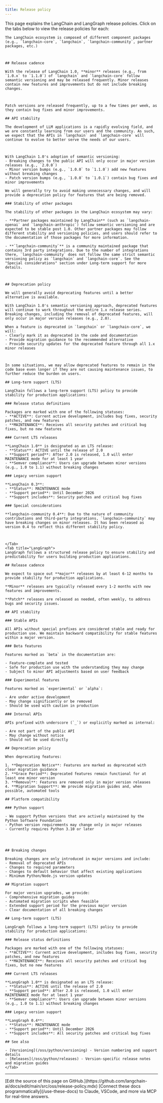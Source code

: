 ```yaml
---
title: Release policy
---
```




This page explains the LangChain and LangGraph release policies. Click on the tabs below to view the release policies for each:

<Tabs>
    <Tab title="LangChain">

    The LangChain ecosystem is composed of different component packages (e.g., `langchain-core`, `langchain`, `langchain-community`, partner packages, etc.)



    ## Release cadence

    With the release of LangChain 1.0, **minor** releases (e.g., from `1.0.x` to `1.1.0`) of `langchain` and `langchain-core` follow semantic versioning and may be released frequently. Minor releases contain new features and improvements but do not include breaking changes.



    Patch versions are released frequently, up to a few times per week, as they contain bug fixes and minor improvements.

    ## API stability

    The development of LLM applications is a rapidly evolving field, and we are constantly learning from our users and the community. As such, we expect that the APIs in `langchain` and `langchain-core` will continue to evolve to better serve the needs of our users.



    With LangChain 1.0's adoption of semantic versioning:
    - Breaking changes to the public API will only occur in major version releases (e.g., `2.0.0`)
    - Minor version bumps (e.g., `1.0.0` to `1.1.0`) add new features without breaking changes
    - Patch version bumps (e.g., `1.0.0` to `1.0.1`) contain bug fixes and minor improvements

    We will generally try to avoid making unnecessary changes, and will provide a deprecation policy for features that are being removed.

    ### Stability of other packages

    The stability of other packages in the LangChain ecosystem may vary:

    - **Partner packages maintained by LangChain** (such as `langchain-openai` and `langchain-anthropic`) follow semantic versioning and are expected to be stable post 1.0. Other partner packages may follow different stability and versioning policies, and users should refer to the documentation of those packages for more information.

    - **`langchain-community`** is a community maintained package that contains 3rd party integrations. Due to the number of integrations there, `langchain-community` does not follow the same strict semantic versioning policy as `langchain` and `langchain-core`. See the "Special considerations" section under Long-term support for more details.



    ## Deprecation policy

    We will generally avoid deprecating features until a better alternative is available.

    With LangChain 1.0's semantic versioning approach, deprecated features will continue to work throughout the entire 1.x release series. Breaking changes, including the removal of deprecated features, will only occur in major version releases (e.g., 2.0).

    When a feature is deprecated in `langchain` or `langchain-core`, we will:
    - Clearly mark it as deprecated in the code and documentation
    - Provide migration guidance to the recommended alternative
    - Provide security updates for the deprecated feature through all 1.x minor releases



    In some situations, we may allow deprecated features to remain in the code base even longer if they are not causing maintenance issues, to further reduce the burden on users.

    ## Long-term support (LTS)

    LangChain follows a long-term support (LTS) policy to provide stability for production applications:

    ### Release status definitions

    Packages are marked with one of the following statuses:
    - **ACTIVE**: Current active development, includes bug fixes, security patches, and new features
    - **MAINTENANCE**: Receives all security patches and critical bug fixes, but no new features

    ### Current LTS releases

    **LangChain 1.0** is designated as an LTS release:
    - **Status**: ACTIVE until the release of 2.0
    - **Support period**: After 2.0 is released, 1.0 will enter MAINTENANCE mode for at least 1 year
    - **Semver compliance**: Users can upgrade between minor versions (e.g., 1.0 to 1.1) without breaking changes

    ### Legacy version support

    **LangChain 0.3**:
    - **Status**: MAINTENANCE mode
    - **Support period**: Until December 2026
    - **Support includes**: Security patches and critical bug fixes

    ### Special considerations

    **langchain-community 0.4**: Due to the nature of community contributions and third-party integrations, `langchain-community` may have breaking changes on minor releases. It has been released as version 0.4 to reflect this different stability policy.



    </Tab>
    <Tab title="LangGraph">
    LangGraph follows a structured release policy to ensure stability and predictability for users building production applications.

    ## Release cadence

    We expect to space out **major** releases by at least 6-12 months to provide stability for production applications.

    **Minor** releases are typically released every 1-2 months with new features and improvements.

    **Patch** releases are released as needed, often weekly, to address bugs and security issues.

    ## API stability

    ### Stable APIs

    All APIs without special prefixes are considered stable and ready for production use. We maintain backward compatibility for stable features within a major version.

    ### Beta features

    Features marked as `beta` in the documentation are:

    - Feature-complete and tested
    - Safe for production use with the understanding they may change
    - Subject to minor API adjustments based on user feedback

    ### Experimental features

    Features marked as `experimental` or `alpha`:

    - Are under active development
    - May change significantly or be removed
    - Should be used with caution in production

    ### Internal APIs

    APIs prefixed with underscore (`_`) or explicitly marked as internal:

    - Are not part of the public API
    - May change without notice
    - Should not be used directly

    ## Deprecation policy

    When deprecating features:

    1. **Deprecation Notice**: Features are marked as deprecated with clear migration guidance
    2. **Grace Period**: Deprecated features remain functional for at least one minor version
    3. **Removal**: Features are removed only in major version releases
    4. **Migration Support**: We provide migration guides and, when possible, automated tools

    ## Platform compatibility

    ### Python support

    - We support Python versions that are actively maintained by the Python Software Foundation
    - Python version requirements may change only in major releases
    - Currently requires Python 3.10 or later




    ## Breaking changes

    Breaking changes are only introduced in major versions and include:
    - Removal of deprecated APIs
    - Changes to required parameters
    - Changes to default behavior that affect existing applications
    - Minimum Python/Node.js version updates

    ## Migration support

    For major version upgrades, we provide:
    - Comprehensive migration guides
    - Automated migration scripts when feasible
    - Extended support period for the previous major version
    - Clear documentation of all breaking changes

    ## Long-term support (LTS)

    LangGraph follows a long-term support (LTS) policy to provide stability for production applications:

    ### Release status definitions

    Packages are marked with one of the following statuses:
    - **ACTIVE**: Current active development, includes bug fixes, security patches, and new features
    - **MAINTENANCE**: Receives all security patches and critical bug fixes, but no new features

    ### Current LTS releases

    **LangGraph 1.0** is designated as an LTS release:
    - **Status**: ACTIVE until the release of 2.0
    - **Support period**: After 2.0 is released, 1.0 will enter MAINTENANCE mode for at least 1 year
    - **Semver compliance**: Users can upgrade between minor versions (e.g., 1.0 to 1.1) without breaking changes

    ### Legacy version support

    **LangGraph 0.4**:
    - **Status**: MAINTENANCE mode
    - **Support period**: Until December 2026
    - **Support includes**: All security patches and critical bug fixes

    ## See also

    - [Versioning](/oss/python/versioning) - Version numbering and support details
    - [Releases](/oss/python/releases) - Version-specific release notes and migration guides
    </Tab>
</Tabs>

---

<Callout icon="pen-to-square" iconType="regular">
    [Edit the source of this page on GitHub.](https://github.com/langchain-ai/docs/edit/main/src/oss/release-policy.mdx)
</Callout>
<Tip icon="terminal" iconType="regular">
    [Connect these docs programmatically](/use-these-docs) to Claude, VSCode, and more via MCP for    real-time answers.
</Tip>
